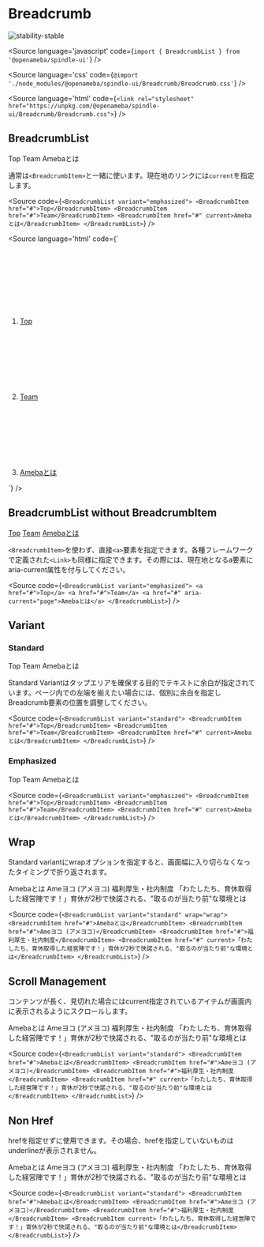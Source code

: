 
# Breadcrumb

<Meta title="Breadcrumb" component={BreadcrumbList} />

![stability-stable](https://img.shields.io/badge/stability-stable-green.svg)

<Source
  language='javascript'
  code={`import { BreadcrumbList } from '@openameba/spindle-ui'`}
/>

<Source
  language='css'
  code={`@import './node_modules/@openameba/spindle-ui/Breadcrumb/Breadcrumb.css'`}
/>

<Source
  language='html'
  code={`<link rel="stylesheet" href="https://unpkg.com/@openameba/spindle-ui/Breadcrumb/Breadcrumb.css">`}
/>

## BreadcrumbList

<Preview withSource="open">
  <Story name="BreadcrumbList">
    <BreadcrumbList variant="emphasized">
      <BreadcrumbItem href="#">Top</BreadcrumbItem>
      <BreadcrumbItem href="#">Team</BreadcrumbItem>
      <BreadcrumbItem href="#" current>Amebaとは</BreadcrumbItem>
    </BreadcrumbList>
  </Story>
</Preview>

通常は`<BreadcrumbItem>`と一緒に使います。現在地のリンクには`current`を指定します。

<Source
  code={`
<BreadcrumbList variant="emphasized">
  <BreadcrumbItem href="#">Top</BreadcrumbItem>
  <BreadcrumbItem href="#">Team</BreadcrumbItem>
  <BreadcrumbItem href="#" current>Amebaとは</BreadcrumbItem>
</BreadcrumbList>
  `}
/>

<Source
  language='html'
  code={`
<nav class="spui-Breadcrumb" aria-label="パンくずリスト">
  <ol class="spui-Breadcrumb-list">
    <li class="spui-Breadcrumb-item"><a href="/top">Top</a><svg class="spui-Breadcrumb-chevron" role="img" aria-hidden="true"></svg></li>
    <li class="spui-Breadcrumb-item"><a href="/team">Team</a><svg class="spui-Breadcrumb-chevron" role="img" aria-hidden="true"></svg></li>
    <li class="spui-Breadcrumb-item"><a href="#" aria-current="page">Amebaとは</a><svg class="spui-Breadcrumb-chevron" role="img" aria-hidden="true"></svg></li>
  </ol>
</nav>
  `}
/>

## BreadcrumbList without BreadcrumbItem

<Preview withSource="open">
  <Story name="BreadcrumbList Without BreadcrumbItem">
    <BreadcrumbList variant="emphasized">
      <a href="#">Top</a>
      <a href="#">Team</a>
      <a href="#" aria-current="page">Amebaとは</a>
    </BreadcrumbList>
  </Story>
</Preview>

`<BreadcrumbItem>`を使わず、直接`<a>`要素を指定できます。各種フレームワークで定義された`<Link>`も同様に指定できます。その際には、現在地となるa要素にaria-current属性を付与してください。

<Source
  code={`
<BreadcrumbList variant="emphasized">
  <a href="#">Top</a>
  <a href="#">Team</a>
  <a href="#" aria-current="page">Amebaとは</a>
</BreadcrumbList>
  `}
/>

## Variant

### Standard

<Preview withSource="open">
  <Story name="Standard">
    <BreadcrumbList variant="standard">
      <BreadcrumbItem href="#">Top</BreadcrumbItem>
      <BreadcrumbItem href="#">Team</BreadcrumbItem>
      <BreadcrumbItem href="#" current>Amebaとは</BreadcrumbItem>
    </BreadcrumbList>
  </Story>
</Preview>

Standard Variantはタップエリアを確保する目的でテキストに余白が指定されています。ページ内での左端を揃えたい場合には、個別に余白を指定しBreadcrumb要素の位置を調整してください。

<Source
  code={`
<BreadcrumbList variant="standard">
  <BreadcrumbItem href="#">Top</BreadcrumbItem>
  <BreadcrumbItem href="#">Team</BreadcrumbItem>
  <BreadcrumbItem href="#" current>Amebaとは</BreadcrumbItem>
</BreadcrumbList>
  `}
/>

### Emphasized

<Preview withSource="open">
  <Story name="Emphasized">
    <BreadcrumbList variant="emphasized">
      <BreadcrumbItem href="#">Top</BreadcrumbItem>
      <BreadcrumbItem href="#">Team</BreadcrumbItem>
      <BreadcrumbItem href="#" current>Amebaとは</BreadcrumbItem>
    </BreadcrumbList>
  </Story>
</Preview>

<Source
  code={`
<BreadcrumbList variant="emphasized">
  <BreadcrumbItem href="#">Top</BreadcrumbItem>
  <BreadcrumbItem href="#">Team</BreadcrumbItem>
  <BreadcrumbItem href="#" current>Amebaとは</BreadcrumbItem>
</BreadcrumbList>
  `}
/>

## Wrap

Standard variantにwrapオプションを指定すると、画面幅に入り切らなくなったタイミングで折り返されます。

<Preview withSource="open">
  <Story name="Wrap">
    <BreadcrumbList variant="standard" wrap="wrap">
      <BreadcrumbItem href="#">Amebaとは</BreadcrumbItem>
      <BreadcrumbItem href="#">Ameヨコ (アメヨコ)</BreadcrumbItem>
      <BreadcrumbItem href="#">福利厚生・社内制度</BreadcrumbItem>
      <BreadcrumbItem href="#" current>「わたしたち、育休取得した経営陣です！」育休が2秒で快諾される、"取るのが当たり前"な環境とは</BreadcrumbItem>
    </BreadcrumbList>
  </Story>
</Preview>

<Source
  code={`
<BreadcrumbList variant="standard" wrap="wrap">
  <BreadcrumbItem href="#">Amebaとは</BreadcrumbItem>
  <BreadcrumbItem href="#">Ameヨコ (アメヨコ)</BreadcrumbItem>
  <BreadcrumbItem href="#">福利厚生・社内制度</BreadcrumbItem>
  <BreadcrumbItem href="#" current>「わたしたち、育休取得した経営陣です！」育休が2秒で快諾される、"取るのが当たり前"な環境とは</BreadcrumbItem>
</BreadcrumbList>
  `}
/>

## Scroll Management

コンテンツが長く、見切れた場合にはcurrent指定されているアイテムが画面内に表示されるようにスクロールします。

<Preview withSource="open">
  <Story name="Standard Overflow">
    <BreadcrumbList variant="standard">
      <BreadcrumbItem href="#">Amebaとは</BreadcrumbItem>
      <BreadcrumbItem href="#">Ameヨコ (アメヨコ)</BreadcrumbItem>
      <BreadcrumbItem href="#">福利厚生・社内制度</BreadcrumbItem>
      <BreadcrumbItem href="#" current>「わたしたち、育休取得した経営陣です！」育休が2秒で快諾される、"取るのが当たり前"な環境とは</BreadcrumbItem>
    </BreadcrumbList>
  </Story>
</Preview>

<Source
  code={`
<BreadcrumbList variant="standard">
  <BreadcrumbItem href="#">Amebaとは</BreadcrumbItem>
  <BreadcrumbItem href="#">Ameヨコ (アメヨコ)</BreadcrumbItem>
  <BreadcrumbItem href="#">福利厚生・社内制度</BreadcrumbItem>
  <BreadcrumbItem href="#" current>「わたしたち、育休取得した経営陣です！」育休が2秒で快諾される、"取るのが当たり前"な環境とは</BreadcrumbItem>
</BreadcrumbList>
  `}
/>

## Non Href

hrefを指定せずに使用できます。その場合、hrefを指定していないものはunderlineが表示されません。

<Preview withSource="open">
  <Story name="Non Href">
    <BreadcrumbList variant="standard">
      <BreadcrumbItem href="#">Amebaとは</BreadcrumbItem>
      <BreadcrumbItem href="#">Ameヨコ (アメヨコ)</BreadcrumbItem>
      <BreadcrumbItem href="#">福利厚生・社内制度</BreadcrumbItem>
      <BreadcrumbItem current>「わたしたち、育休取得した経営陣です！」育休が2秒で快諾される、"取るのが当たり前"な環境とは</BreadcrumbItem>
    </BreadcrumbList>
  </Story>
</Preview>

<Source
  code={`
<BreadcrumbList variant="standard">
  <BreadcrumbItem href="#">Amebaとは</BreadcrumbItem>
  <BreadcrumbItem href="#">Ameヨコ (アメヨコ)</BreadcrumbItem>
  <BreadcrumbItem href="#">福利厚生・社内制度</BreadcrumbItem>
  <BreadcrumbItem current>「わたしたち、育休取得した経営陣です！」育休が2秒で快諾される、"取るのが当たり前"な環境とは</BreadcrumbItem>
</BreadcrumbList>
  `}
/>
